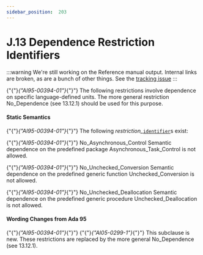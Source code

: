 ---
sidebar_position:  203
---

# J.13  Dependence Restriction Identifiers

:::warning
We're still working on the Reference manual output.  Internal links are broken,
as are a bunch of other things.
See the [tracking issue](https://github.com/ada-lang-io/ada-lang-io/issues/20)
:::


<p>{"{"}<em>{"AI95-00394-01"}</em>{"}"} The following restrictions involve dependence on specific language-defined units. The more general restriction No_Dependence (see 13.12.1) should be used for this purpose. </p>

#### Static Semantics

<p>{"{"}<em>{"AI95-00394-01"}</em>{"}"} The following <em>restriction_</em><code><a href="./AA-2.3#S0002">identifier</a></code>s exist:</p>
<p>{"{"}<em>{"AI95-00394-01"}</em>{"}"} No_Asynchronous_Control Semantic dependence on the predefined package Asynchronous_Task_Control is not allowed.</p>
<p>{"{"}<em>{"AI95-00394-01"}</em>{"}"} No_Unchecked_Conversion Semantic dependence on the predefined generic function Unchecked_Conversion is not allowed.</p>
<p>{"{"}<em>{"AI95-00394-01"}</em>{"}"} No_Unchecked_Deallocation Semantic dependence on the predefined generic procedure Unchecked_Deallocation is not allowed.</p>

#### Wording Changes from Ada 95

<p>{"{"}<em>{"AI95-00394-01"}</em>{"}"} {"{"}<em>{"AI05-0299-1"}</em>{"}"} This subclause is new. These restrictions are replaced by the more general No_Dependence (see 13.12.1). </p>
